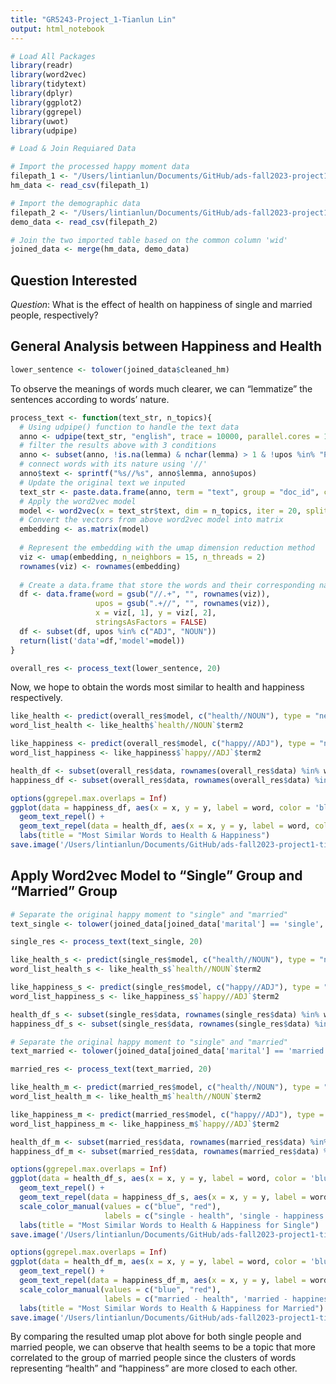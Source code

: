 ```yaml
---
title: "GR5243-Project_1-Tianlun Lin"
output: html_notebook
---
```


```r
# Load All Packages
library(readr)
library(word2vec)
library(tidytext)
library(dplyr)
library(ggplot2)
library(ggrepel)
library(uwot)
library(udpipe)
```

```r
# Load & Join Requiared Data

# Import the processed happy moment data
filepath_1 <- "/Users/lintianlun/Documents/GitHub/ads-fall2023-project1-tianlunlin/output/processed_moments.csv"
hm_data <- read_csv(filepath_1)

# Import the demographic data
filepath_2 <- "/Users/lintianlun/Documents/GitHub/ads-fall2023-project1-tianlunlin/data/demographic.csv"
demo_data <- read_csv(filepath_2)
```

```r
# Join the two imported table based on the common column 'wid'
joined_data <- merge(hm_data, demo_data)
```

## Question Interested
*Question*: What is the effect of health on happiness of single and married people, respectively?

## General Analysis between Happiness and Health
```r
lower_sentence <- tolower(joined_data$cleaned_hm)
```

To observe the meanings of words much clearer, we can "lemmatize" the sentences according to words' nature. 
```r
process_text <- function(text_str, n_topics){
  # Using udpipe() function to handle the text data
  anno <- udpipe(text_str, "english", trace = 10000, parallel.cores = 1)
  # filter the results above with 3 conditions
  anno <- subset(anno, !is.na(lemma) & nchar(lemma) > 1 & !upos %in% "PUNCT")
  # connect words with its nature using '//'
  anno$text <- sprintf("%s//%s", anno$lemma, anno$upos)
  # Update the original text we inputed
  text_str <- paste.data.frame(anno, term = "text", group = "doc_id", collapse = " ")
  # Apply the word2vec model
  model <- word2vec(x = text_str$text, dim = n_topics, iter = 20, split = c(" ", ".\n?!"))
  # Convert the vectors from above word2vec model into matrix
  embedding <- as.matrix(model)
  
  # Represent the embedding with the umap dimension reduction method
  viz <- umap(embedding, n_neighbors = 15, n_threads = 2)
  rownames(viz) <- rownames(embedding)
  
  # Create a data.frame that store the words and their corresponding nature
  df <- data.frame(word = gsub("//.+", "", rownames(viz)),
                   upos = gsub(".+//", "", rownames(viz)),
                   x = viz[, 1], y = viz[, 2],
                   stringsAsFactors = FALSE)
  df <- subset(df, upos %in% c("ADJ", "NOUN"))
  return(list('data'=df,'model'=model))
}

overall_res <- process_text(lower_sentence, 20)
```

Now, we hope to obtain the words most similar to health and happiness respectively.
```r
like_health <- predict(overall_res$model, c("health//NOUN"), type = "nearest", top_n = 20)
word_list_health <- like_health$`health//NOUN`$term2

like_happiness <- predict(overall_res$model, c("happy//ADJ"), type = "nearest", top_n = 50)
word_list_happiness <- like_happiness$`happy//ADJ`$term2
```

```r
health_df <- subset(overall_res$data, rownames(overall_res$data) %in% word_list_health)
happiness_df <- subset(overall_res$data, rownames(overall_res$data) %in% word_list_happiness)
```

```r
options(ggrepel.max.overlaps = Inf) 
ggplot(data = happiness_df, aes(x = x, y = y, label = word, color = 'blue')) +
  geom_text_repel() + 
  geom_text_repel(data = health_df, aes(x = x, y = y, label = word, color = 'red')) + 
  labs(title = "Most Similar Words to Health & Happiness")
save.image('/Users/lintianlun/Documents/GitHub/ads-fall2023-project1-tianlunlin/figs/generel_word2vec.png')
```

## Apply Word2vec Model to "Single" Group and "Married" Group
```r
# Separate the original happy moment to "single" and "married"
text_single <- tolower(joined_data[joined_data['marital'] == 'single', ]$cleaned_hm)

single_res <- process_text(text_single, 20)

like_health_s <- predict(single_res$model, c("health//NOUN"), type = "nearest", top_n = 20)
word_list_health_s <- like_health_s$`health//NOUN`$term2

like_happiness_s <- predict(single_res$model, c("happy//ADJ"), type = "nearest", top_n = 50)
word_list_happiness_s <- like_happiness_s$`happy//ADJ`$term2

health_df_s <- subset(single_res$data, rownames(single_res$data) %in% word_list_health_s)
happiness_df_s <- subset(single_res$data, rownames(single_res$data) %in% word_list_happiness_s)
```

```r
# Separate the original happy moment to "single" and "married"
text_married <- tolower(joined_data[joined_data['marital'] == 'married', ]$cleaned_hm)

married_res <- process_text(text_married, 20)

like_health_m <- predict(married_res$model, c("health//NOUN"), type = "nearest", top_n = 20)
word_list_health_m <- like_health_m$`health//NOUN`$term2

like_happiness_m <- predict(married_res$model, c("happy//ADJ"), type = "nearest", top_n = 50)
word_list_happiness_m <- like_happiness_m$`happy//ADJ`$term2

health_df_m <- subset(married_res$data, rownames(married_res$data) %in% word_list_health_m)
happiness_df_m <- subset(married_res$data, rownames(married_res$data) %in% word_list_happiness_m)
```

```r
options(ggrepel.max.overlaps = Inf) 
ggplot(data = health_df_s, aes(x = x, y = y, label = word, color = 'blue')) +
  geom_text_repel() + 
  geom_text_repel(data = happiness_df_s, aes(x = x, y = y, label = word, color = 'red')) +
  scale_color_manual(values = c("blue", "red"),
                     labels = c("single - health", 'single - happiness')) + 
  labs(title = "Most Similar Words to Health & Happiness for Single")
save.image('/Users/lintianlun/Documents/GitHub/ads-fall2023-project1-tianlunlin/figs/Single_result.png')
```

```r
options(ggrepel.max.overlaps = Inf) 
ggplot(data = health_df_m, aes(x = x, y = y, label = word, color = 'blue')) +
  geom_text_repel() + 
  geom_text_repel(data = happiness_df_m, aes(x = x, y = y, label = word, color = 'red')) +
  scale_color_manual(values = c("blue", "red"),
                     labels = c("married - health", 'married - happiness')) + 
  labs(title = "Most Similar Words to Health & Happiness for Married")
save.image('/Users/lintianlun/Documents/GitHub/ads-fall2023-project1-tianlunlin/figs/Married_result.png')
```

By comparing the resulted umap plot above for both single people and married people, we can observe that health seems to be a topic that more correlated to the group of married people since the clusters of words representing "health" and "happiness" are more closed to each other.



